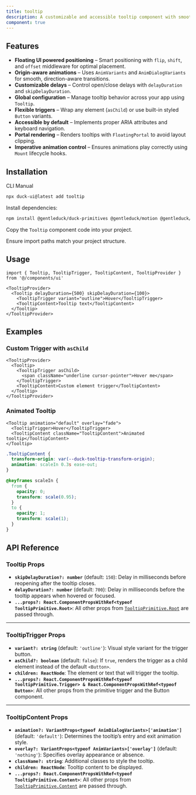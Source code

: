 ```yaml
---
title: tooltip
description: A customizable and accessible tooltip component with smooth animations, global configuration, and flexible triggers.
component: true
---
```


<ComponentPreview
  name="tooltip-1"
  description="tooltip"
/>

## Features

- **Floating UI powered positioning** – Smart positioning with `flip`, `shift`, and `offset` middleware for optimal placement.
- **Origin-aware animations** – Uses `AnimVariants` and `AnimDialogVariants` for smooth, direction-aware transitions.
- **Customizable delays** – Control open/close delays with `delayDuration` and `skipDelayDuration`.
- **Global configuration** – Manage tooltip behavior across your app using `Tooltip`.
- **Flexible triggers** – Wrap any element (`asChild`) or use built-in styled `Button` variants.
- **Accessible by default** – Implements proper ARIA attributes and keyboard navigation.
- **Portal rendering** – Renders tooltips with `FloatingPortal` to avoid layout clipping.
- **Imperative animation control** – Ensures animations play correctly using `Mount` lifecycle hooks.

## Installation

<Tabs defaultValue="cli">

<TabsList>
  <TabsTrigger value="cli">CLI</TabsTrigger>
  <TabsTrigger value="manual">Manual</TabsTrigger>
</TabsList>

<TabsContent value="cli">

```bash
npx duck-ui@latest add tooltip
````

</TabsContent>

<TabsContent value="manual">

<Steps>

<Step>Install dependencies:</Step>

```bash
npm install @gentleduck/duck-primitives @gentleduck/motion @gentleduck/variants @gentleduck/libs
```

<Step>Copy the `Tooltip` component code into your project.</Step>

<ComponentSource name="tooltip" />

<Step>Ensure import paths match your project structure.</Step>

</Steps>

</TabsContent>

</Tabs>

## Usage

```tsx
import { Tooltip, TooltipTrigger, TooltipContent, TooltipProvider } from '@/components/ui'

<TooltipProvider>
  <Tooltip delayDuration={500} skipDelayDuration={100}>
    <TooltipTrigger variant="outline">Hover</TooltipTrigger>
    <TooltipContent>Tooltip text</TooltipContent>
  </Tooltip>
</TooltipProvider>
```

## Examples

### Custom Trigger with `asChild`

```tsx
<TooltipProvider>
  <Tooltip>
    <TooltipTrigger asChild>
      <span className="underline cursor-pointer">Hover me</span>
    </TooltipTrigger>
    <TooltipContent>Custom element trigger</TooltipContent>
  </Tooltip>
</TooltipProvider>
```

### Animated Tooltip

```tsx
<Tooltip animation="default" overlay="fade">
  <TooltipTrigger>Hover</TooltipTrigger>
  <TooltipContent className="TooltipContent">Animated tooltip</TooltipContent>
</Tooltip>
```

```css
.TooltipContent {
  transform-origin: var(--duck-tooltip-transform-origin);
  animation: scaleIn 0.3s ease-out;
}

@keyframes scaleIn {
  from {
    opacity: 0;
    transform: scale(0.95);
  }
  to {
    opacity: 1;
    transform: scale(1);
  }
}
```

## API Reference

### **Tooltip Props**

* **`skipDelayDuration?: number`** (default: `150`): Delay in milliseconds before reopening after the tooltip closes.
* **`delayDuration?: number`** (default: `700`): Delay in milliseconds before the tooltip appears when hovered or focused.
* **`...props?: React.ComponentPropsWithRef<typeof TooltipPrimitive.Root>`**: All other props from [`TooltipPrimitive.Root`](#) are passed through.

---

### **TooltipTrigger Props**

* **`variant?: string`** (default: `'outline'`): Visual style variant for the trigger button.
* **`asChild?: boolean`** (default: `false`): If `true`, renders the trigger as a child element instead of the default `<Button>`.
* **`children: ReactNode`**: The element or text that will trigger the tooltip.
* **`...props?: React.ComponentPropsWithRef<typeof TooltipPrimitive.Trigger> & React.ComponentPropsWithRef<typeof Button>`**: All other props from the primitive trigger and the Button component.

---

### **TooltipContent Props**

* **`animation?: VariantProps<typeof AnimDialogVariants>['animation']`** (default: `'default'`): Determines the tooltip’s entry and exit animation style.
* **`overlay?: VariantProps<typeof AnimVariants>['overlay']`** (default: `'nothing'`): Specifies overlay appearance or absence.
* **`className?: string`**: Additional classes to style the tooltip.
* **`children: ReactNode`**: Tooltip content to be displayed.
* **`...props?: React.ComponentPropsWithRef<typeof TooltipPrimitive.Content>`**: All other props from [`TooltipPrimitive.Content`](#) are passed through.
